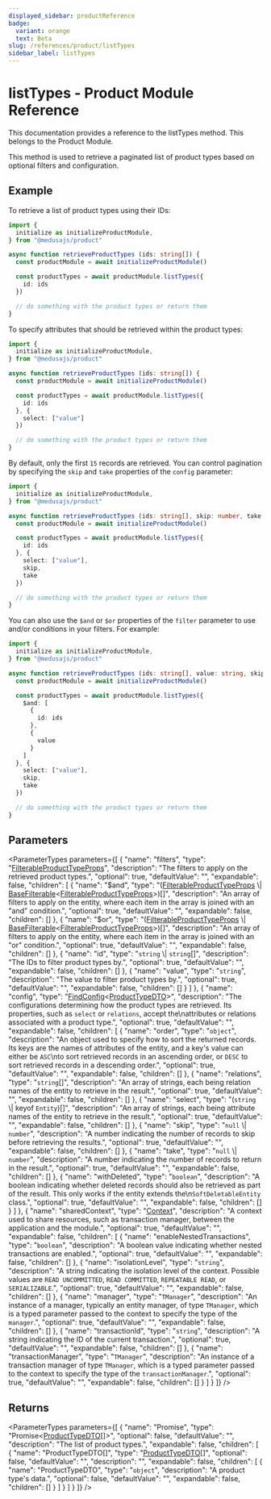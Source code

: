 ```yaml
---
displayed_sidebar: productReference
badge:
  variant: orange
  text: Beta
slug: /references/product/listTypes
sidebar_label: listTypes
---
```



# listTypes - Product Module Reference

This documentation provides a reference to the listTypes method. This belongs to the Product Module.

This method is used to retrieve a paginated list of product types based on optional filters and configuration.

## Example

To retrieve a list of product types using their IDs:

```ts
import {
  initialize as initializeProductModule,
} from "@medusajs/product"

async function retrieveProductTypes (ids: string[]) {
  const productModule = await initializeProductModule()

  const productTypes = await productModule.listTypes({
    id: ids
  })

  // do something with the product types or return them
}
```

To specify attributes that should be retrieved within the product types:

```ts
import {
  initialize as initializeProductModule,
} from "@medusajs/product"

async function retrieveProductTypes (ids: string[]) {
  const productModule = await initializeProductModule()

  const productTypes = await productModule.listTypes({
    id: ids
  }, {
    select: ["value"]
  })

  // do something with the product types or return them
}
```

By default, only the first `15` records are retrieved. You can control pagination by specifying the `skip` and `take` properties of the `config` parameter:

```ts
import {
  initialize as initializeProductModule,
} from "@medusajs/product"

async function retrieveProductTypes (ids: string[], skip: number, take: number) {
  const productModule = await initializeProductModule()

  const productTypes = await productModule.listTypes({
    id: ids
  }, {
    select: ["value"],
    skip,
    take
  })

  // do something with the product types or return them
}
```

You can also use the `$and` or `$or` properties of the `filter` parameter to use and/or conditions in your filters. For example:

```ts
import {
  initialize as initializeProductModule,
} from "@medusajs/product"

async function retrieveProductTypes (ids: string[], value: string, skip: number, take: number) {
  const productModule = await initializeProductModule()

  const productTypes = await productModule.listTypes({
    $and: [
      {
        id: ids
      },
      {
        value
      }
    ]
  }, {
    select: ["value"],
    skip,
    take
  })

  // do something with the product types or return them
}
```

## Parameters

<ParameterTypes parameters={[
  {
    "name": "filters",
    "type": "[FilterableProductTypeProps](../../product/interfaces/product.FilterableProductTypeProps.mdx)",
    "description": "The filters to apply on the retrieved product types.",
    "optional": true,
    "defaultValue": "",
    "expandable": false,
    "children": [
      {
        "name": "$and",
        "type": "([FilterableProductTypeProps](../../product/interfaces/product.FilterableProductTypeProps.mdx) \\| [BaseFilterable](../../product/interfaces/product.BaseFilterable.mdx)&#60;[FilterableProductTypeProps](../../product/interfaces/product.FilterableProductTypeProps.mdx)&#62;)[]",
        "description": "An array of filters to apply on the entity, where each item in the array is joined with an \"and\" condition.",
        "optional": true,
        "defaultValue": "",
        "expandable": false,
        "children": []
      },
      {
        "name": "$or",
        "type": "([FilterableProductTypeProps](../../product/interfaces/product.FilterableProductTypeProps.mdx) \\| [BaseFilterable](../../product/interfaces/product.BaseFilterable.mdx)&#60;[FilterableProductTypeProps](../../product/interfaces/product.FilterableProductTypeProps.mdx)&#62;)[]",
        "description": "An array of filters to apply on the entity, where each item in the array is joined with an \"or\" condition.",
        "optional": true,
        "defaultValue": "",
        "expandable": false,
        "children": []
      },
      {
        "name": "id",
        "type": "`string` \\| `string`[]",
        "description": "The IDs to filter product types by.",
        "optional": true,
        "defaultValue": "",
        "expandable": false,
        "children": []
      },
      {
        "name": "value",
        "type": "`string`",
        "description": "The value to filter product types by.",
        "optional": true,
        "defaultValue": "",
        "expandable": false,
        "children": []
      }
    ]
  },
  {
    "name": "config",
    "type": "[FindConfig](../../product/interfaces/product.FindConfig.mdx)&#60;[ProductTypeDTO](../../product/interfaces/product.ProductTypeDTO.mdx)&#62;",
    "description": "The configurations determining how the product types are retrieved. Its properties, such as `select` or `relations`, accept the\nattributes or relations associated with a product type.",
    "optional": true,
    "defaultValue": "",
    "expandable": false,
    "children": [
      {
        "name": "order",
        "type": "`object`",
        "description": "An object used to specify how to sort the returned records. Its keys are the names of attributes of the entity, and a key's value can either be `ASC`\nto sort retrieved records in an ascending order, or `DESC` to sort retrieved records in a descending order.",
        "optional": true,
        "defaultValue": "",
        "expandable": false,
        "children": []
      },
      {
        "name": "relations",
        "type": "`string`[]",
        "description": "An array of strings, each being relation names of the entity to retrieve in the result.",
        "optional": true,
        "defaultValue": "",
        "expandable": false,
        "children": []
      },
      {
        "name": "select",
        "type": "(`string` \\| keyof `Entity`)[]",
        "description": "An array of strings, each being attribute names of the entity to retrieve in the result.",
        "optional": true,
        "defaultValue": "",
        "expandable": false,
        "children": []
      },
      {
        "name": "skip",
        "type": "`null` \\| `number`",
        "description": "A number indicating the number of records to skip before retrieving the results.",
        "optional": true,
        "defaultValue": "",
        "expandable": false,
        "children": []
      },
      {
        "name": "take",
        "type": "`null` \\| `number`",
        "description": "A number indicating the number of records to return in the result.",
        "optional": true,
        "defaultValue": "",
        "expandable": false,
        "children": []
      },
      {
        "name": "withDeleted",
        "type": "`boolean`",
        "description": "A boolean indicating whether deleted records should also be retrieved as part of the result. This only works if the entity extends the\n`SoftDeletableEntity` class.",
        "optional": true,
        "defaultValue": "",
        "expandable": false,
        "children": []
      }
    ]
  },
  {
    "name": "sharedContext",
    "type": "[Context](../../product/interfaces/product.Context.mdx)",
    "description": "A context used to share resources, such as transaction manager, between the application and the module.",
    "optional": true,
    "defaultValue": "",
    "expandable": false,
    "children": [
      {
        "name": "enableNestedTransactions",
        "type": "`boolean`",
        "description": "A boolean value indicating whether nested transactions are enabled.",
        "optional": true,
        "defaultValue": "",
        "expandable": false,
        "children": []
      },
      {
        "name": "isolationLevel",
        "type": "`string`",
        "description": "A string indicating the isolation level of the context. Possible values are `READ UNCOMMITTED`, `READ COMMITTED`, `REPEATABLE READ`, or `SERIALIZABLE`.",
        "optional": true,
        "defaultValue": "",
        "expandable": false,
        "children": []
      },
      {
        "name": "manager",
        "type": "`TManager`",
        "description": "An instance of a manager, typically an entity manager, of type `TManager`, which is a typed parameter passed to the context to specify the type of the `manager`.",
        "optional": true,
        "defaultValue": "",
        "expandable": false,
        "children": []
      },
      {
        "name": "transactionId",
        "type": "`string`",
        "description": "A string indicating the ID of the current transaction.",
        "optional": true,
        "defaultValue": "",
        "expandable": false,
        "children": []
      },
      {
        "name": "transactionManager",
        "type": "`TManager`",
        "description": "An instance of a transaction manager of type `TManager`, which is a typed parameter passed to the context to specify the type of the `transactionManager`.",
        "optional": true,
        "defaultValue": "",
        "expandable": false,
        "children": []
      }
    ]
  }
]} />

## Returns

<ParameterTypes parameters={[
  {
    "name": "Promise",
    "type": "Promise&#60;[ProductTypeDTO](../../product/interfaces/product.ProductTypeDTO.mdx)[]&#62;",
    "optional": false,
    "defaultValue": "",
    "description": "The list of product types.",
    "expandable": false,
    "children": [
      {
        "name": "ProductTypeDTO[]",
        "type": "[ProductTypeDTO](../../product/interfaces/product.ProductTypeDTO.mdx)[]",
        "optional": false,
        "defaultValue": "",
        "description": "",
        "expandable": false,
        "children": [
          {
            "name": "ProductTypeDTO",
            "type": "`object`",
            "description": "A product type's data.",
            "optional": false,
            "defaultValue": "",
            "expandable": false,
            "children": []
          }
        ]
      }
    ]
  }
]} />
